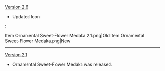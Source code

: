 {{Change History/Header}}
[[Version 2.6]]
* Updated Icon
:<gallery>
Item Ornamental Sweet-Flower Medaka 2.1.png|Old
Item Ornamental Sweet-Flower Medaka.png|New
</gallery>
----
[[Version 2.1]]
* Ornamental Sweet-Flower Medaka was released.